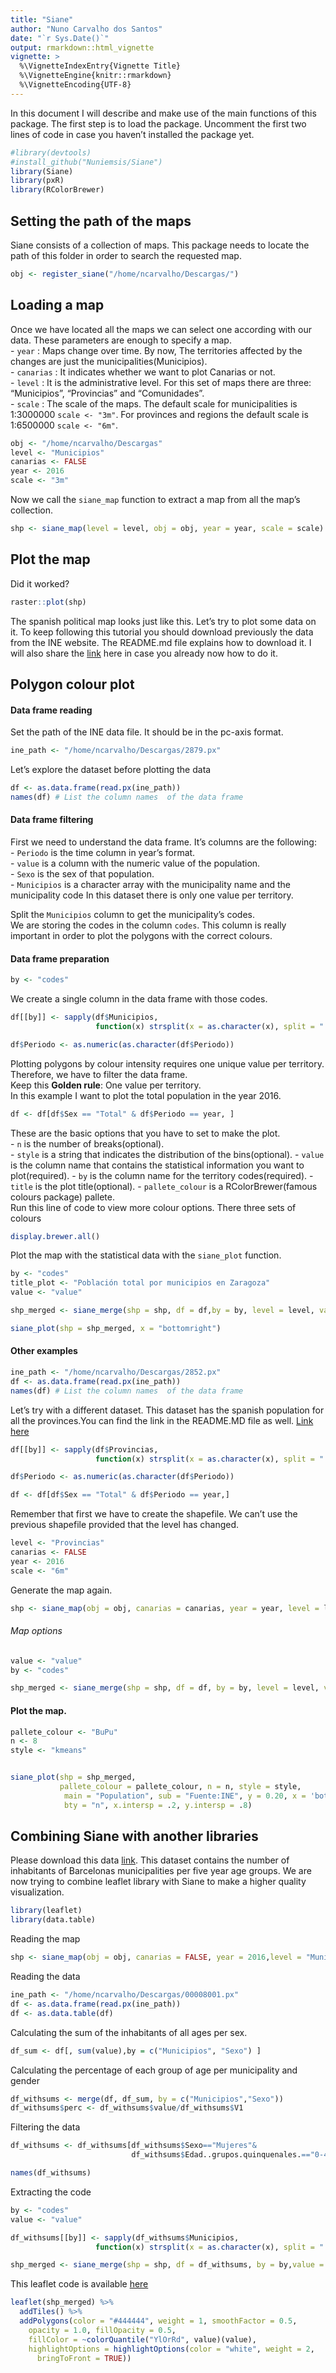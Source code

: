 ```yaml
---
title: "Siane"
author: "Nuno Carvalho dos Santos"
date: "`r Sys.Date()`"
output: rmarkdown::html_vignette
vignette: >
  %\VignetteIndexEntry{Vignette Title}
  %\VignetteEngine{knitr::rmarkdown}
  %\VignetteEncoding{UTF-8}
---
```


In this document I will describe and make use of the main functions of this package. The first step is to load the package. Uncomment the first two lines of code in case you haven't installed the package yet.


```r
#library(devtools)
#install_github("Nuniemsis/Siane")
library(Siane)
library(pxR)
library(RColorBrewer)

```

## Setting the path of the maps

Siane consists of a collection of maps. This package needs to locate the path of this folder in order to search the requested map.

```r
obj <- register_siane("/home/ncarvalho/Descargas/")
```

## Loading a map

Once we have located all the maps we can select one according with our data.
These parameters are enough to specify a map.  
  - `year` : Maps change over time. By now, The territories affected by the changes are just the municipalities(Municipios).  
  - `canarias` : It indicates whether we want to plot Canarias or not.  
  - `level` : It is the administrative level. For this set of maps there are three: "Municipios", "Provincias" and "Comunidades".  
  - `scale` : The scale of the maps. The default scale for municipalities is 1:3000000 `scale <- "3m" `. For provinces and regions the default scale is 1:6500000 `scale <- "6m"`.

```r
obj <- "/home/ncarvalho/Descargas"
level <- "Municipios"
canarias <- FALSE
year <- 2016
scale <- "3m"
```

Now we call the `siane_map` function to extract a map from all the map's collection.

```r
shp <- siane_map(level = level, obj = obj, year = year, scale = scale) # Reading the map from the maps collection
```

## Plot the map

Did it worked?

```r
raster::plot(shp)
```

The spanish political map looks just like this.  Let's try to plot some data on it. To keep following this tutorial you should download previously the data from the INE website. The README.md file explains how to download it. I will also share the [link](http://www.ine.es/jaxiT3/Tabla.htm?t=2879) here in case you already now how to do it.

## Polygon colour plot


#### Data frame reading 

Set the path of the INE data file. It should be in the pc-axis format.
```r
ine_path <- "/home/ncarvalho/Descargas/2879.px"
```

Let's explore the dataset before plotting the data
```r
df <- as.data.frame(read.px(ine_path))
names(df) # List the column names  of the data frame
```

#### Data frame filtering 

First we need to understand the data frame. It's columns are the following:  
- `Periodo` is the time column in year's format.  
- `value` is a column with the numeric value of the population.  
- `Sexo` is the sex of that population.  
- `Municipios` is a character array with the municipality name and the municipality code
In this dataset there is only one value per territory.

Split the `Municipios` column to get the municipality's codes.  
We are storing the codes in the column `codes`. This column is really important in order to plot the polygons with the correct colours. 


#### Data frame preparation 

```r
by <- "codes"
```

We create a single column in the data frame with those codes.
```r
df[[by]] <- sapply(df$Municipios,
                   function(x) strsplit(x = as.character(x), split = " ")[[1]][1])
```

```r
df$Periodo <- as.numeric(as.character(df$Periodo))
```

Plotting polygons by colour intensity requires one unique value per territory.
Therefore, we have to filter the data frame.  
Keep this __Golden rule__: One value per territory.  
In this example I want to plot the total population in the year 2016.   
```r
df <- df[df$Sex == "Total" & df$Periodo == year, ]
```

These are the basic options that you have to set to make the plot.  
- `n` is the number of breaks(optional).  
- `style` is a string that indicates the distribution of the bins(optional).
- `value` is the column name that contains the statistical information you want to plot(required).
- `by` is the column name for the territory codes(required).
- `title` is the plot title(optional).
- `pallete_colour` is a RColorBrewer(famous colours package) pallete.  
Run this line of code to view more colour options. There three sets of colours  
```r
display.brewer.all()
```
Plot the map with the statistical data with the `siane_plot` function.

```r
by <- "codes"
title_plot <- "Población total por municipios en Zaragoza"
value <- "value"

shp_merged <- siane_merge(shp = shp, df = df,by = by, level = level, value = value)

```


```r
siane_plot(shp = shp_merged, x = "bottomright")
```

#### Other examples

```r
ine_path <- "/home/ncarvalho/Descargas/2852.px"
df <- as.data.frame(read.px(ine_path))
names(df) # List the column names  of the data frame
```

Let's try with a different dataset. This dataset has the spanish population for all the provinces.You can find the link in the README.MD file as well. [Link here](http://www.ine.es/jaxiT3/Tabla.htm?t=2852&L=0)
```r
df[[by]] <- sapply(df$Provincias,
                   function(x) strsplit(x = as.character(x), split = " ")[[1]][1])
```

```r
df$Periodo <- as.numeric(as.character(df$Periodo))
```

```r
df <- df[df$Sex == "Total" & df$Periodo == year,]
```

Remember that first we have to create the shapefile. We can't use the previous shapefile provided that the level has changed.

```r
level <- "Provincias"
canarias <- FALSE
year <- 2016
scale <- "6m"
```

Generate the map again.  

```r
shp <- siane_map(obj = obj, canarias = canarias, year = year, level = level, scale = scale)
```
###### Map options


```r
value <- "value"
by <- "codes"
```


```r
shp_merged <- siane_merge(shp = shp, df = df, by = by, level = level, value = value)
```


#### Plot the map.

```r
pallete_colour <- "BuPu"
n <- 8
style <- "kmeans"


siane_plot(shp = shp_merged, 
           pallete_colour = pallete_colour, n = n, style = style,
            main = "Population", sub = "Fuente:INE", y = 0.20, x = 'bottomright',
            bty = "n", x.intersp = .2, y.intersp = .8)


```


## Combining Siane with another libraries

Please download this data [link](http://www.ine.es/jaxi/Tabla.htm?path=/t20/e245/p05/a2002/l0/&file=00008001.px&L=0). This dataset contains the number of inhabitants of Barcelonas municipalities per five year age groups.
We are now trying to combine leaflet library with Siane to make a higher quality visualization. 

```r
library(leaflet)
library(data.table)
```

Reading the map
```r
shp <- siane_map(obj = obj, canarias = FALSE, year = 2016,level = "Municipios" ,scale = "3m")
```

Reading the data
```r
ine_path <- "/home/ncarvalho/Descargas/00008001.px"
df <- as.data.frame(read.px(ine_path))
df <- as.data.table(df)
```

Calculating the sum of the inhabitants of all ages per sex.
```r
df_sum <- df[, sum(value),by = c("Municipios", "Sexo") ]
```

Calculating the percentage of each group of age per municipality and gender
```r
df_withsums <- merge(df, df_sum, by = c("Municipios","Sexo"))
df_withsums$perc <- df_withsums$value/df_withsums$V1
```

Filtering the data

```r

df_withsums <- df_withsums[df_withsums$Sexo=="Mujeres"&
                           df_withsums$Edad..grupos.quinquenales.=="0-4"]
```

```r
names(df_withsums)
```



Extracting the code
```r
by <- "codes"
value <- "value"

df_withsums[[by]] <- sapply(df_withsums$Municipios,
                   function(x) strsplit(x = as.character(x), split = " ")[[1]][1])

```



```r
shp_merged <- siane_merge(shp = shp, df = df_withsums, by = by,value = value, level = "Municipios")
```

This leaflet code is available [here](https://rstudio.github.io/leaflet/shapes.html)

```r

leaflet(shp_merged) %>% 
  addTiles() %>%
  addPolygons(color = "#444444", weight = 1, smoothFactor = 0.5,
    opacity = 1.0, fillOpacity = 0.5,
    fillColor = ~colorQuantile("YlOrRd", value)(value),
    highlightOptions = highlightOptions(color = "white", weight = 2,
      bringToFront = TRUE))




```





